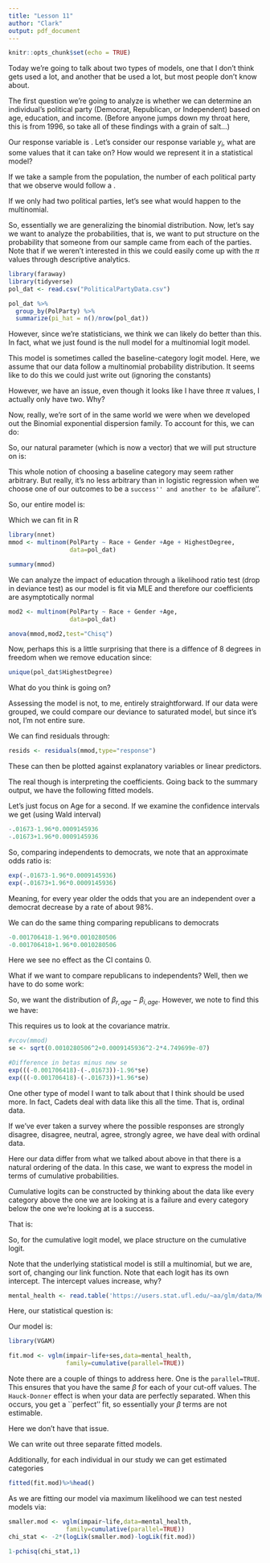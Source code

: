 ```yaml
---
title: "Lesson 11"
author: "Clark"
output: pdf_document
---
```


```r
knitr::opts_chunk$set(echo = TRUE)
```

Today we're going to talk about two types of models, one that I don't think gets used a lot, and another that \textit{should} be used a lot, but most people don't know about.

The first question we're going to analyze is whether we can determine an individual's political party (Democrat, Republican, or Independent) based on age, education, and income. (Before anyone jumps down my throat here, this is from 1996, so take all of these findings with a grain of salt...)

Our response variable is \textbf{political party}. Let's consider our response variable $y_i$, what are some values that it can take on? How would we represent it in a statistical model?

\vspace{1.in}

If we take a sample from the population, the number of each political party that we observe would follow a \textbf{multinomial distribution}.

\vspace{1.5in}

If we only had two political parties, let's see what would happen to the multinomial.

\vspace{.5in}

So, essentially we are generalizing the binomial distribution. Now, let's say we want to analyze the probabilities, that is, we want to put structure on the probability that someone from our sample came from each of the parties. Note that if we weren't interested in this we could easily come up with the $\pi$ values through descriptive analytics.

```r
library(faraway)
library(tidyverse)
pol_dat <- read.csv("PoliticalPartyData.csv")

pol_dat %>% 
  group_by(PolParty) %>%
  summarize(pi_hat = n()/nrow(pol_dat))
```

However, since we're statisticians, we think we can likely do better than this. In fact, what we just found is the null model for a multinomial logit model. 

This model is sometimes called the baseline-category logit model. Here, we assume that our data follow a multinomial probability distribution. It seems like to do this we could just write out (ignoring the constants)

\vspace{1.5in}

However, we have an issue, even though it looks like I have three $\pi$ values, I actually only have two. Why?

\vspace{1.in}

Now, really, we're sort of in the same world we were when we developed out the Binomial exponential dispersion family. To account for this, we can do:

\vspace{1.in}

So, our natural parameter (which is now a vector) that we will put structure on is:

\vspace{1.in}

This whole notion of choosing a baseline category may seem rather arbitrary. But really, it's no less arbitrary than in logistic regression when we choose one of our outcomes to be a ``success'' and another to be a ``failure''.  

So, our entire model is:

\vspace{1.5in}

Which we can fit in R

```r
library(nnet)
mmod <- multinom(PolParty ~ Race + Gender +Age + HighestDegree,
                 data=pol_dat)

summary(mmod)
```

We can analyze the impact of education through a likelihood ratio test (drop in deviance test) as our model is fit via MLE and therefore our coefficients are asymptotically normal

```r
mod2 <- multinom(PolParty ~ Race + Gender +Age,
                 data=pol_dat)

anova(mmod,mod2,test="Chisq")
```

Now, perhaps this is a little surprising that there is a diffence of 8 degrees in freedom when we remove education since:

```r
unique(pol_dat$HighestDegree)

```

What do you think is going on?

\vspace{.5in}

Assessing the model is not, to me, entirely straightforward. If our data were grouped, we could compare our deviance to saturated model, but since it's not, I'm not entire sure.

We can find residuals through:

```r
resids <- residuals(mmod,type="response")

```
These can then be plotted against explanatory variables or linear predictors.

The real \textit{fun} though is interpreting the coefficients. Going back to the summary output, we have the following fitted models.

\vspace{2.in}

Let's just focus on Age for a second. If we examine the confidence intervals we get (using Wald interval)

```r
-.01673-1.96*0.0009145936
-.01673+1.96*0.0009145936
```

So, comparing independents to democrats, we note that an approximate odds ratio is:

```r
exp(-.01673-1.96*0.0009145936)
exp(-.01673+1.96*0.0009145936)

```

Meaning, for every year older the odds that you are an independent over a democrat decrease by a rate of about 98\%.

We can do the same thing comparing republicans to democrats


```r
-0.001706418-1.96*0.0010280506
-0.001706418+1.96*0.0010280506

```

Here we see no effect as the CI contains 0.

What if we want to compare republicans to independents? Well, then we have to do some work:

\vspace{1.in}

So, we want the distribution of $\beta_{r,age} - \beta_{i,age}$. However, we note to find this we have:

\vspace{1.in}

This requires us to look at the covariance matrix. 

```r

#vcov(mmod)
se <- sqrt(0.0010280506^2+0.0009145936^2-2*4.749699e-07)

#Difference in betas minus new se 
exp(((-0.001706418)-(-.01673))-1.96*se)
exp(((-0.001706418)-(-.01673))+1.96*se)

```

One other type of model I want to talk about that I think should be used more. In fact, Cadets deal with data like this all the time. That is, ordinal data.

If we've ever taken a survey where the possible responses are strongly disagree, disagree, neutral, agree, strongly agree, we have deal with ordinal data. 

Here our data differ from what we talked about above in that there is a natural ordering of the data. In this case, we want to express the model in terms of cumulative probabilities.

Cumulative logits can be constructed by thinking about the data like every category above the one we are looking at is a failure and every category below the one we're looking at is a success.

That is:

\vspace{1.in}

So, for the cumulative logit model, we place structure on the cumulative logit.

\vspace{.5in}

Note that the underlying statistical model is still a multinomial, but we are, sort of, changing our link function. Note that each logit has its own intercept. The intercept values \textit{must} increase, why?

\vspace{.5in}

```r

mental_health <- read.table('https://users.stat.ufl.edu/~aa/glm/data/Mental.dat', header=TRUE)

```

Here, our statistical question is:

\vspace{1.in}

Our model is:

\vspace{1.in}

```r
library(VGAM)

fit.mod <- vglm(impair~life+ses,data=mental_health,
                family=cumulative(parallel=TRUE))

```

Note there are a couple of things to address here. One is the `parallel=TRUE`. This ensures that you have the same $\beta$ for each of your cut-off values. The `Hauck-Donner` effect is when your data are perfectly separated. When this occurs, you get a ``perfect'' fit, so essentially your $\beta$ terms are not estimable. 

Here we don't have that issue. 



We can write out three separate fitted models.

\vspace{1.5in}

Additionally, for each individual in our study we can get estimated categories

```r
fitted(fit.mod)%>%head()

```

As we are fitting our model via maximum likelihood we can test nested models via:

```r
smaller.mod <- vglm(impair~life,data=mental_health,
                family=cumulative(parallel=TRUE))
chi_stat <- -2*(logLik(smaller.mod)-logLik(fit.mod))

1-pchisq(chi_stat,1)

```


